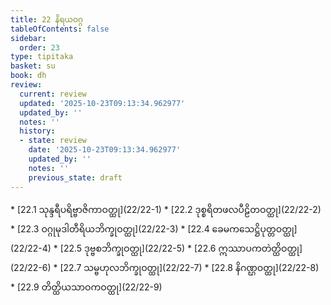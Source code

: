 ```yaml
---
title: 22 နိရယဝဂ္ဂ
tableOfContents: false
sidebar:
  order: 23
type: tipitaka
basket: su
book: dh
review:
  current: review
  updated: '2025-10-23T09:13:34.962977'
  updated_by: ''
  notes: ''
  history:
  - state: review
    date: '2025-10-23T09:13:34.962977'
    updated_by: ''
    notes: ''
    previous_state: draft
---
```



<ReviewStatus review={frontmatter.review} showDetails={true} />

<HypothesisAnnotation frontmatter={frontmatter} />

<DynamicBreadcrumb />



<TableOfContents book="dh" section="22">
* [22.1 သုန္ဒရီပရိဗ္ဗာဇိကာဝတ္ထု](22/22-1)
* [22.2 ဒုစ္စရိတဖလပီဠိတဝတ္ထု](22/22-2)
* [22.3 ဝဂ္ဂုမုဒါတီရိယဘိက္ခုဝတ္ထု](22/22-3)
* [22.4 ခေမကသေဋ္ဌိပုတ္တဝတ္ထု](22/22-4)
* [22.5 ဒုဗ္ဗစဘိက္ခုဝတ္ထု](22/22-5)
* [22.6 ဣဿာပကတဲတ္ထိဝတ္ထု](22/22-6)
* [22.7 သမ္ဗဟုလဘိက္ခုဝတ္ထု](22/22-7)
* [22.8 နိဂဏ္ဌဝတ္ထု](22/22-8)
* [22.9 တိတ္ထိယသာဝကဝတ္ထု](22/22-9)
</TableOfContents>